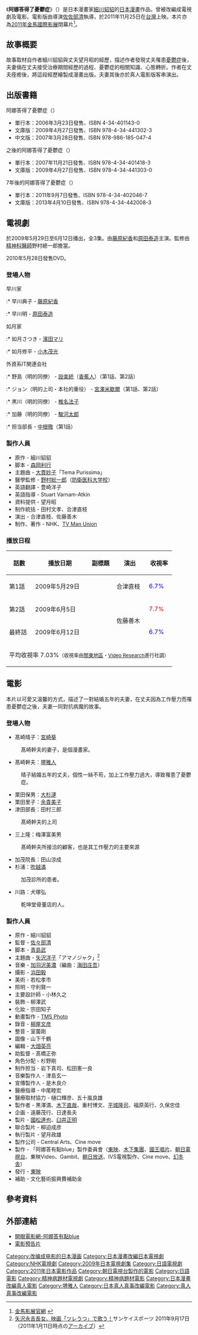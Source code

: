 {{noteTA 
|1=zh-hans:丈夫得了抑郁症;zh-hant:阿娜答得了憂鬱症; 
}}
{{Infobox animanga/Headerofja
|title= 阿娜答得了憂鬱症
|japanese= ツレがうつになりまして。
|english= My S. O. Has Got Depression
|kana= 
|romaji= Tsure ga Utsu ni Narimashite
|genre= 隨筆漫畫
}}
{{Infobox animanga/name
|original= 
|official= 
|formal= {{flagicon|Taiwan}} 阿娜答得了憂鬱症 
|common=阿娜答有點Blue
}}
{{Infobox animanga/Manga
|標題= 
|作者= [[細川貂貂|細川貂貂]]
|作畫= 
|出版社= {{flagicon|Japan}} [[幻冬舍|幻冬舍]]<br>{{flagicon|Taiwan}} [[高寶書版|高寶書版]]
|其他出版社= 
|連載雜誌= 
|label= 
|發售日= 2006年3月
|開始= 
|結束= 
|冊數= 全3卷
|話數= 
|其他= 
}}
{{Infobox animanga/TVDrama
|標題= 
|導演= 合津直枝、佐藤善木
|製作= [[NHK|NHK]]、TVMAN UNION
|代理發行= 
|其他代理發行=
|播放電視台=NHK 
|播放開始= 2009年5月29日
|播放結束= 6月12日
|話數= 全3集
|其他= 
}}
{{Infobox animanga/Movie
|標題= 
|總導演= 
|導演= [[佐佐部清|佐佐部清]]
|原案=
|原作=細川貂貂
|企畫=
|腳本=青島武
|分鏡=
|演出=
|音樂=
|音樂製作=
|製作=「阿娜答得了憂鬱症」製作委員會
|代理發行= 
|其他代理發行=
|影片發行= {{flagicon|Japan}} [[國王唱片|國王唱片]]
|其他影片發行=
|上映日= {{flagicon|Japan}} 2011年10月8日<br/>{{flagicon|Taiwan}} 2011年11月25日
|片長=  121分鐘
|其他= 
}}
{{Infobox animanga/Footerofja}}

《'''阿娜答得了憂鬱症'''》（{{lang-ja|ツレがうつになりまして。}}）是日本漫畫家[[細川貂貂|細川貂貂]]的[[日本漫畫|日本漫畫]]作品。曾被改編成電視劇及電影。電影版由導演[[佐佐部清|佐佐部清]]執導，於2011年11月25日在[[台灣|台灣]]上映。本片亦為[[2011年金馬國際影展|2011年金馬國際影展]]閉幕片<ref>[http://www.goldenhorse.org.tw/ui/index.php?class=funcnav&func=news&subwork=ghff 金馬影展官網] {{webarchive|url=https://web.archive.org/web/20130928182210/http://www.goldenhorse.org.tw/ui/index.php?class=funcnav&func=news&subwork=ghff |date=2013-09-28 }}</ref>。

==故事概要==
故事取材自作者細川貂貂與丈夫望月昭的經歷，描述作者發現丈夫罹患[[憂鬱症|憂鬱症]]後，夫妻倆在丈夫接受治療期間經歷的過程、憂鬱症的相關知識、心態轉折。作者在丈夫痊癒後，將這段經歷繪製成漫畫出版。夫妻其後亦於真人電影版客串演出。

==出版書籍==
; 阿娜答得了憂鬱症（{{lang|ja|ツレがうつになりまして}}）
* 單行本：2006年3月23日發售、ISBN 4-34-401143-0
* 文庫版：2009年4月27日發售、ISBN 978-4-34-441302-3
* 中文版：2007年3月28日發售、ISBN 978-986-185-047-4
; 之後的阿娜答得了憂鬱症（{{lang|ja|その後のツレがうつになりまして。}}）
* 單行本：2007年11月21日發售、ISBN 978-4-34-401418-3
* 文庫版：2009年4月27日發售、ISBN 978-4-34-441303-0
; 7年後的阿娜答得了憂鬱症（{{lang|ja|7年目のツレがうつになりまして。}}）
* 單行本：2011年9月7日發售、ISBN 978-4-34-402046-7
* 文庫版：2013年4月10日發售、ISBN 978-4-34-442008-3

==電視劇==
{{電視節目資訊框
| 名稱       = 阿娜答得了憂鬱症
| 原名       = {{lang|ja|ツレがうつになりまして。}}
| 圖片       = 
| 類型       = 
| 原創       = 細川貂貂<br>《阿娜答得了憂鬱症》<br />《之後的阿娜答得了憂鬱症》
| 導演       = 森岡利行
| 編劇       = 合津直枝<br />佐藤善木
| 演出       = [[藤原紀香|藤原紀香]]<br />[[原田泰造|原田泰造]]<br />[[風吹純|風吹純]]<br />濱田マリ<br />小木茂光<br />[[設樂統|設樂統]]<br />駿河太郎<br />黒川芽以<br />田島令子<br />[[宮澤米歇爾|宮澤米歇爾]]
| 主題曲     = 
| 片頭曲     = [[大貫妙子|大貫妙子]]「Tema Purissima」
| 配樂       = 
| 國家       = {{JPN}}
| 地區       = {{JPN}}
| 語言       = [[日語|日語]]
| 季數       = 
| 集數       = 全3集
| 製作人     = 合津直枝
| 製作公司   = [[NHK綜合頻道|NHK綜合頻道]]
| 外景       = 
| 每集長     = 45分
| 頻道       = [[日本廣播協會|NHK]]
| 電視網     = 
| 視訊制式   = 
| 音訊制式   = [[立體聲|立體聲]]
| 首播國家= {{JPN}}
| 開始       = 2009年5月29日
| 結束       = 6月12日
| 首播國家1= 
| 頻道1  =
| 開始1    = 
| 結束1    =
| 首播國家2= 
| 頻道2  =
| 開始2    = 
| 相關劇集   = 
| 中國大陸名稱 = 
| 台灣名稱     = 
| 港澳名稱     = 
| 馬新名稱     = 
| 官方網站   = http://www.nhk.or.jp/drama/pastprog/tsure.html
| imdb_id    = 
| tv_com_id  = 
}}
於2009年5月29日至6月12日播出，全3集。由[[藤原紀香|藤原紀香]]和[[原田泰造|原田泰造]]主演。監修由[[精神病学|精神科醫師]]野村總一郎擔當。

2010年5月28日發售DVD。

=== 登場人物 ===
; 早川家
:* 早川典子 - [[藤原紀香|藤原紀香]]
:* 早川明 - [[原田泰造|原田泰造]]
:
; 如月家
:* 如月さつき - [[濱田マリ|濱田マリ]]
:* 如月修平 - [[小木茂光|小木茂光]]
:
; 外資系IT関連会社
:* 野島（明的同僚） - [[設楽統|設楽統]]（[[香蕉人_(搞笑組合)|香蕉人]]）（第1話、第2話）
:* ジョン（明的上司・本社的重役） - [[宮澤米歇爾|宮澤米歇爾]]（第1話、第2話）
:* 黒川（明的同僚） - [[椎名法子|椎名法子]]
:* 加藤（明的同僚） - [[駿河太郎|駿河太郎]]
:* 担当部長 - [[中根徹|中根徹]]（第1話）
:
=== 製作人員 ===
* 原作 - 細川貂貂
* 脚本 - [[森岡利行|森岡利行]]
* 主題曲 - [[大貫妙子|大貫妙子]]「Tema Purissima」
* 醫學監修 - [[野村総一郎|野村総一郎]]（[[防衛医科大学校|防衛医科大学校]]）
* 英語翻譯 - 豊崎洋子
* 英語指導 - Stuart Varnam-Atkin
* 資料提供 - 望月昭
* 制作統括 - 田村文孝、合津直枝
* 演出 - 合津直枝、佐藤善木
* 制作、著作 - NHK、[[TV_Man_Union|TV Man Union]]

=== 播放日程 ===
{| class="wikitable" style="text-align:center"
|-
!話數!!播放日期!!副標題!!演出!!收視率
|-
|第1話||2009年5月29日||{{lang|ja|突然の発病}}||合津直枝||<span style="color:blue;">6.7%</span>
|-
|第2話||2009年6月5日||{{lang|ja|夫婦崩壊!?}}||rowspan="2"|佐藤善木||<span style="color:red;">7.7%</span>
|-
|最終話||2009年6月12日||{{lang|ja|春の予感}}||<span style="color:blue;">6.7%</span>
|-
!colspan="5"|平均收視率 7.03%<small>（收視率由[[關東地方|關東地區]]・[[Video_Research|Video Research]]進行社調）</small>
|}

==電影==
{{Infobox film
| name           = 阿娜答有點blue
| original_name  = ツレがうつになりまして。
| image          = 
| alt            =
| caption        = 
| director       = [[佐佐部清|佐佐部清]]
| producer       = 黒澤満<br />木下直哉<br />重村博文<br />平城隆司<br />福原英行<br />久保忠佳
| writer         = 
| screenplay     = 青島武
| based on       = 細川貂貂
| starring       = [[宮崎葵|宮崎葵]]<br />[[堺雅人|堺雅人]]<br />[[吹越滿|吹越滿]]<br />[[津田寛治|津田寛治]]<br />[[犬塚弘|犬塚弘]]<br />[[梅沢富美男|梅沢富美男]]<br />[[田山涼成|田山涼成]]<br />[[大杉漣|大杉漣]]<br />[[余貴美子|余貴美子]]
| music          = 加羽沢美濃
| maintheme      = [[矢沢洋子|矢沢洋子]]「アマノジャク」
| cinematography = [[濱田毅|濱田毅]]
| editing        = [[大畑英亮|大畑英亮]]
| studio         = 「阿娜答有點blue」製作委員會
| distributor    = [[東映|東映]]
| released       = {{Flagicon|JPN}} 2011年10月8日<br />{{Flagicon|TWN}} 2011年11月25日
| runtime        = 121分
| country        = {{JPN}}
| language       = 日語
| budget         = 
| gross          = 8億6000萬[[日圓|日圓]]<ref>《[[電影旬報|電影旬報]]》2012年2月下旬決算特別號 206頁</ref>
}}
本片以可愛又溫馨的方式，描述了一對結婚五年的夫妻，在丈夫因為工作壓力而罹患憂鬱症之後，夫妻一同對抗病魔的故事。

===登場人物===
* 髙崎晴子：[[宮崎葵|宮崎葵]]
: 髙崎幹夫的妻子，是個漫畫家。
* 髙崎幹夫：[[堺雅人|堺雅人]]
: 晴子結婚五年的丈夫，個性一絲不苟，加上工作壓力過大，導致罹患了憂鬱症。
* 栗田保男：[[大杉漣|大杉漣]]
* 栗田里子：[[余貴美子|余貴美子]]
* 津田部長：田村三郎
: 髙崎幹夫的上司
* 三上隆：梅澤富美男
: 髙崎幹夫所接洽的顧客，也是其工作壓力的主要來源
* 加茂院長：田山涼成
* 杉浦：[[吹越滿|吹越滿]]
: 加茂診所的患者。
* 川路：犬塚弘
: 乾坤堂骨董店的人。

=== 製作人員 ===
* 原作 - 細川貂貂
* 監督 - [[佐々部清|佐々部清]]
* 脚本 - [[青島武|青島武]]
* 主題曲 - [[矢沢洋子|矢沢洋子]]「アマノジャク」<ref>[http://www.sanspo.com/geino/news/110917/gnj1109170506015-n1.htm 矢沢永吉長女、映画「ツレうつ」で歌う！]サンケイスポーツ 2011年9月17日（2011年1月11日時点の[http://web.archive.org/web/20111011151501/http://www.sanspo.com/geino/news/110917/gnj1109170506015-n1.htm アーカイブ]）</ref>
* 音樂 - [[加羽沢美濃|加羽沢美濃]]（編曲：[[海田庄吾|海田庄吾]]）
* 攝影 - [[浜田毅|浜田毅]]
* 美術 - 若松孝市
* 照明 - 守利賢一
* 主要設計師 - 小林久之
* 裝飾 - 柳澤武
* 化妝 - 宗田知子
* 動畫製作 - [[TMS_Photo|TMS Photo]]
* 錄音 - [[柳屋文彦|柳屋文彦]]
* 整音 - 室薗剛
* 圖像 - 山下千鶴
* 編輯 - [[大畑英亮|大畑英亮]]
* 助監督 - 髙橋正弥
* 角色分配 - 杉野剛
* 制作担当 - 岩下真司、松田憲一良
* 音樂製作人 - 津島玄一
* 宣傳製作人 - 是木良介
* 醫療指導 - 中尾睦宏
* 醫療取材協力 - 樋口輝彦、五十嵐良雄
* 製作者 - 黒澤満、[[木下直哉|木下直哉]]、重村博文、[[平城隆司|平城隆司]]、福原英行、久保忠佳
* 企画 - 遠藤茂行、日達長夫
* 製片 - [[国松達也|國松達也]]、[[臼井正明|臼井正明]]
* 聯合製片 - 柳迫成彦
* 執行製片 - 望月政雄
* 製作公司 - Central Arts、Cine move
* 製作 - 「阿娜答有點blue」製作委員會（[[東映|東映]]、[[木下集團|木下集團]]、[[國王唱片|國王唱片]]、[[朝日電視台|朝日電視台]]、東映Video、Gambit、[[朝日放送|朝日放送]]、IVS電視製作、Cine move、[[幻冬舎|幻冬舎]]）
* 發行 - [[東映|東映]]
* 補助 - 文化藝術振興費補助金

== 參考資料 ==
{{reflist}}

==外部連結==
* [http://app.atmovies.com.tw/movie/movie.cfm?action=filmdata&film_id=fmja61810833 開眼電影網-阿娜答有點blue]
* [https://www.youtube.com/watch?v=80nlcbNbf50 電影預告片]

{{DEFAULTSORT:Tsure ga Utsu ni Narimashite}}
[[Category:改编成电影的日本漫画|Category:改编成电影的日本漫画]]
[[Category:日本漫畫改編日本電視劇|Category:日本漫畫改編日本電視劇]]
[[Category:NHK電視劇|Category:NHK電視劇]]
[[Category:2009年日本電視劇集|Category:2009年日本電視劇集]]
[[Category:日語電視劇|Category:日語電視劇]]
[[Category:2011年日本電影作品|Category:2011年日本電影作品]]
[[Category:朝日電視台製作的電影|Category:朝日電視台製作的電影]]
[[Category:日語電影|Category:日語電影]]
[[Category:精神病題材電視劇|Category:精神病題材電視劇]]
[[Category:精神病題材電影|Category:精神病題材電影]]
[[Category:日本漫畫改編真人電影|Category:日本漫畫改編真人電影]]
[[Category:堺雅人|Category:堺雅人]]
[[Category:日本真人真事改編電影|Category:日本真人真事改編電影]]
[[Category:真人真事改編電影|Category:真人真事改編電影]]